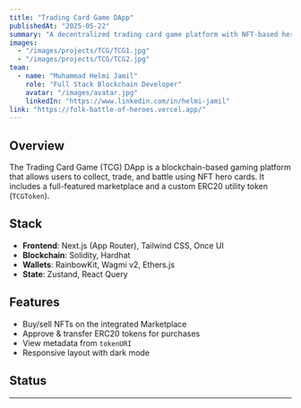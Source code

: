 ```yaml
---
title: "Trading Card Game DApp"
publishedAt: "2025-05-22"
summary: "A decentralized trading card game platform with NFT-based heroes, an ERC20 token, and an integrated marketplace."
images:
  - "/images/projects/TCG/TCG1.jpg"
  - "/images/projects/TCG/TCG2.jpg"
team:
  - name: "Muhammad Helmi Jamil"
    role: "Full Stack Blockchain Developer"
    avatar: "/images/avatar.jpg"
    linkedIn: "https://www.linkedin.com/in/helmi-jamil"
link: "https://folk-battle-of-heroes.vercel.app/"
---
```


## Overview

The Trading Card Game (TCG) DApp is a blockchain-based gaming platform that allows users to collect, trade, and battle using NFT hero cards. It includes a full-featured marketplace and a custom ERC20 utility token (`TCGToken`).

## Stack

* **Frontend**: Next.js (App Router), Tailwind CSS, Once UI
* **Blockchain**: Solidity, Hardhat
* **Wallets**: RainbowKit, Wagmi v2, Ethers.js
* **State**: Zustand, React Query

## Features

* Buy/sell NFTs on the integrated Marketplace
* Approve & transfer ERC20 tokens for purchases
* View metadata from `tokenURI`
* Responsive layout with dark mode

## Status





---


